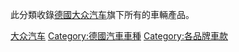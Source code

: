 {{noteTA
|T=zh-cn:大众汽车; zh-tw:福斯汽車; zh-hk:大眾汽車;
|1=zh-cn:大众; zh-tw:福斯; zh-hk:大眾;
}}
{{Commonscat|Volkswagen vehicles}}
此分類收錄[[德國|德國]][[大众汽车|大众汽车]]旗下所有的車輛產品。

{{DEFAULTSORT:Volkswagen}}
[[Category:大众汽车|]]
[[Category:德國汽車車種|Category:德國汽車車種]]
[[Category:各品牌車款|Category:各品牌車款]]